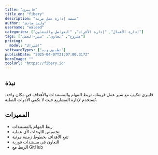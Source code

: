 ---
title: "فايبري"
title_en: "fibery"
description: "منصة إدارة عمل مرنة"
author: "وليد صادق"
username: "waleed"
categories: ["إدارة الأعمال", "إدارة الأفراد", "التواصل والتعاون"]
tags: ["مشروع", "تعاون", "سير-العمل"]
pricing:
  model: "اشتراك"
softwareTypes: ["تطبيق ويب"]
publishDate: "2025-04-07T21:07:00.317Z"
heroImage: ""
toolUrl: "https://fibery.io"
---
## نبذة
فايبري تتكيف مع سير عمل فريقك، تربط المهام والمستندات والأهداف في مكان واحد. تُستخدم لإدارة المشاريع حيث لا تكفي الأدوات الصلبة.

## المميزات
- ربط المهام بالمستندات
- تخصيص اللوحات لأي عملية
- تتبع الأهداف بخطوط زمنية مرئية
- التعاون في مستندات فورية
- الربط مع GitHub